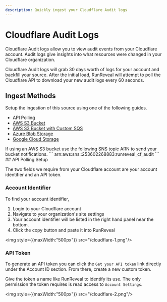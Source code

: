 ```yaml
---
description: Quickly ingest your Cloudflare Audit logs
---
```




# Cloudflare Audit Logs

Cloudflare Audit logs allow you to view audit events from your Cloudflare account. Audit logs give insights into what resources were changed in your Cloudflare organization.

Cloudflare Audit logs will grab 30 days worth of logs for your account and backfill your source. After the initial load, RunReveal will attempt to poll the Cloudflare API to download your new audit logs every 60 seconds.


## Ingest Methods

Setup the ingestion of this source using one of the following guides.
- API Polling
- [AWS S3 Bucket](/sources/object-storage/s3)
- [AWS S3 Bucket with Custom SQS](/sources/object-storage/external-s3)
- [Azure Blob Storage](/sources/object-storage/azure)
- [Google Cloud Storage](/sources/object-storage/gcs)

<Callout type='info'>
If using an AWS S3 bucket use the following SNS topic ARN to send your bucket notifications.
```
arn:aws:sns:<REGION>:253602268883:runreveal_cf_audit
```
</Callout>
## API Polling Setup

The two fields we require from your Cloudflare account are your account identifier and an API token.

### Account Identifier

To find your account identifier,

1. Login to your Cloudflare account
2. Navigate to your organization's site settings
3. Your account identifier will be listed in the right hand panel near the bottom.
4. Click the copy button and paste it into RunReveal


<img style={{maxWidth:"500px"}} src="/cloudflare-1.png"/>

### API Token

To generate an API token you can click the `Get your API token` link directly under the Account ID section. From there, create a new custom token.

Give the token a name like RunReveal to identify its use. The only permission the token requires is read access to `Account Settings`.

<img style={{maxWidth:"500px"}} src="/cloudflare-2.png"/>
